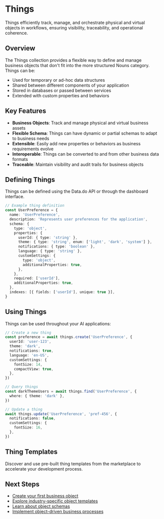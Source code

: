 # Things

Things efficiently track, manage, and orchestrate physical and virtual objects in workflows, ensuring visibility, traceability, and operational coherence.

## Overview

The Things collection provides a flexible way to define and manage business objects that don't fit into the more structured Nouns category. Things can be:

- Used for temporary or ad-hoc data structures
- Shared between different components of your application
- Stored in databases or passed between services
- Extended with custom properties and behaviors

## Key Features

- **Business Objects**: Track and manage physical and virtual business assets
- **Flexible Schema**: Things can have dynamic or partial schemas to adapt to business needs
- **Extensible**: Easily add new properties or behaviors as business requirements evolve
- **Interoperable**: Things can be converted to and from other business data formats
- **Traceable**: Maintain visibility and audit trails for business objects

## Defining Things

Things can be defined using the Data.do API or through the dashboard interface.

```typescript
// Example thing definition
const UserPreference = {
  name: 'UserPreference',
  description: 'Represents user preferences for the application',
  schema: {
    type: 'object',
    properties: {
      userId: { type: 'string' },
      theme: { type: 'string', enum: ['light', 'dark', 'system'] },
      notifications: { type: 'boolean' },
      language: { type: 'string' },
      customSettings: {
        type: 'object',
        additionalProperties: true,
      },
    },
    required: ['userId'],
    additionalProperties: true,
  },
  indexes: [{ fields: ['userId'], unique: true }],
}
```

## Using Things

Things can be used throughout your AI applications:

```typescript
// Create a new thing
const preference = await things.create('UserPreference', {
  userId: 'user-123',
  theme: 'dark',
  notifications: true,
  language: 'en-US',
  customSettings: {
    fontSize: 14,
    compactView: true,
  },
})

// Query things
const darkThemeUsers = await things.find('UserPreference', {
  where: { theme: 'dark' },
})

// Update a thing
await things.update('UserPreference', 'pref-456', {
  notifications: false,
  customSettings: {
    fontSize: 16,
  },
})
```

## Thing Templates

Discover and use pre-built thing templates from the marketplace to accelerate your development process.

## Next Steps

- [Create your first business object](/data/things/create)
- [Explore industry-specific object templates](/data/things/templates)
- [Learn about object schemas](/data/things/schemas)
- [Implement object-driven business processes](/data/things/business-processes)

